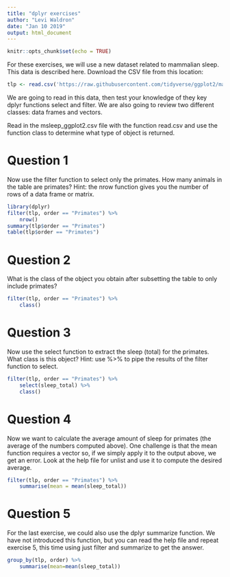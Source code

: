 ```yaml
---
title: "dplyr exercises"
author: "Levi Waldron"
date: "Jan 10 2019"
output: html_document
---
```


```r
knitr::opts_chunk$set(echo = TRUE)
```

For these exercises, we will use a new dataset related to mammalian sleep. This data is described here. Download the CSV file from this location:

```r
tlp <- read.csv('https://raw.githubusercontent.com/tidyverse/ggplot2/master/data-raw/msleep.csv')
```

We are going to read in this data, then test your knowledge of they key dplyr functions select and filter. We are also going to review two different classes: data frames and vectors.

Read in the msleep_ggplot2.csv file with the function read.csv and use the function class to determine what type of object is returned.

# Question 1

Now use the filter function to select only the primates. How many animals in the table are primates? Hint: the nrow function gives you the number of rows of a data frame or matrix.

```r
library(dplyr)
filter(tlp, order == "Primates") %>%
    nrow()
summary(tlp$order == "Primates")
table(tlp$order == "Primates")
```

# Question 2

What is the class of the object you obtain after subsetting the table to only include primates?

```r
filter(tlp, order == "Primates") %>%
    class()
```

# Question 3

Now use the select function to extract the sleep (total) for the primates. What class is this object? Hint: use %>% to pipe the results of the filter function to select.

```r
filter(tlp, order == "Primates") %>%
    select(sleep_total) %>%
    class()
```

# Question 4

Now we want to calculate the average amount of sleep for primates (the average of the numbers computed above). One challenge is that the mean function requires a vector so, if we simply apply it to the output above, we get an error. Look at the help file for unlist and use it to compute the desired average.

```r
filter(tlp, order == "Primates") %>%
    summarise(mean = mean(sleep_total))
```

# Question 5

For the last exercise, we could also use the dplyr summarize function. We have not introduced this function, but you can read the help file and repeat exercise 5, this time using just filter and summarize to get the answer.

```r
group_by(tlp, order) %>%
    summarise(mean=mean(sleep_total))
```

